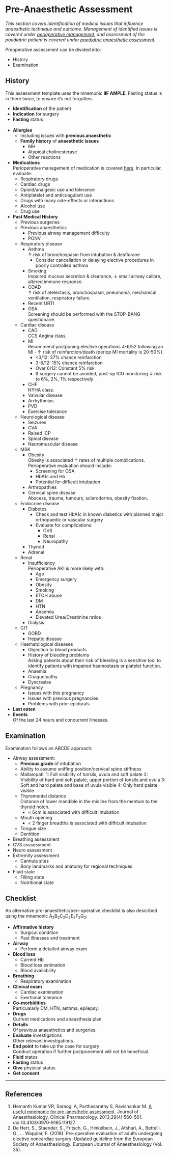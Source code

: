 # Pre-Anaesthetic Assessment


*This section covers identification of medical issues that influence anaesthetic technique and outcome. Management of identified issues is covered under [perioperative management](/anaesthesia/periop/periop-management.md), and assessment of the paediatric patient is covered under [paediatric anaesthetic assessment](/assessment/anaesthetic/paeds.md).*

Preoperative assessment can be divided into:

* History
* Examination

## History

This assessment template uses the mnemonic **IIF AMPLE**. Fasting status is in there twice, to ensure it's not forgotten.

* **Identification** of the patient
* **Indication** for surgery
* **Fasting** status\
\
* **Allergies**\
	* Including issues with **previous anaesthetic**
	* **Family history** of **anaesthetic issues**
		* MH
		* Atypical cholinesterase
		* Other reactions
* **Medications**\
Perioperative management of medication is covered [here](/anaesthesia/considerations/periop-med.md). In particular, evaluate:
	* Respiratory drugs
	* Cardiac drugs
	* Opioid/analgesic use and tolerance
	* Antiplatelet and anticoagulant use
	* Drugs with many side-effects or interactions
	* Alcohol use
	* Drug use
* **Past Medical History**
	* Previous surgeries
	* Previous anaesthetics
		* Previous airway management difficulty
		* PONV
	* Respiratory disease
		* Asthma\
		↑ risk of bronchospasm from intubation & desflurane
			* Consider cancellation or delaying elective procedures in poorly controlled asthma
		* Smoking\
		Impaired mucous secretion & clearance, ↓ small airway calibre, altered immune response.
		* COAD\
		↑ risk of atelectasis, bronchospasm, pneumonia, mechanical ventilation, respiratory failure.
		* Recent URTI
		* OSA\
		Screening should be performed with the STOP-BANG questionaire. 
	* Cardiac disease
		* CAD\
		CCS Angina class.
		* MI\
		 Recommend postponing elective operations 4-6/52 following an MI - ↑ risk of reinfarction/death (periop MI mortality is 20-50%).
		 	* <3/12: 37% chance reinfarction
		 	* 3-6/12: 15% chance reinfarction
		 	* Over 6/12: Constant 5% risk
		 	* If surgery cannot be avoided, post-op ICU monitoring ↓ risk to 6%, 2%, 1% respectively
		* CHF\
		NYHA class.
		* Valvular disease
		* Arrhythmias
		* PVD
		* Exercise tolerance
	* Neurological disease
		* Seizures
		* CVA
		* Raised ICP
		* Spinal disease
		* Neuromuscular disease
	* MSK
		* Obesity\
		Obesity is associated ↑ rates of multiple complications. Perioperative evaluation should include:
			* Screening for OSA
			* HbA1c and Hb
			* Potential for difficult intubation
		* Arthropathies
		* Cervical spine disease\
		Abscess, trauma, tumours, scleroderma, obesity fixation.
	* Endocrine disease
		* Diabetes\
			* Check and test HbA1c in known diabetics with planned major orthopaedic or vascular surgery
			* Evaluate for complications:
				* CVS
				* Renal
				* Neuropathy
		* Thyroid
		* Adrenal
	* Renal
		* Insufficiency\
		Perioperative AKI is more likely with:
			* Age
			* Emergency surgery
			* Obesity
			* Smoking
			* ETOH abuse
			* DM
			* HTN
			* Anaemia
			* Elevated Urea/Creatinine ratios
		* Dialysis
	* GIT
		* GORD
		* Hepatic disease
	* Haematological diseases
		* Objection to blood products
		* History of bleeding problems\
		Asking patients about their risk of bleeding is a sensitive tool to identify patients with impaired haemostasis or platelet function.
		* Anaemia
		* Coaguolpathy
		* Dyscrasias
	* Pregnancy
		* Issues with this pregnancy
		* Issues with previous pregnancies
		* Problems with prior epidurals
* **Last eaten**
* **Events**\
Of the last 24 hours and concurrent illnesses.


## Examination

Examination follows an ABCDE approach:

* Airway assessment:
	* **Previous grade** of intubation
	* Ability to assume sniffing position/cervical spine stiffness
	* Mallampati:
		1: Full visibility of tonsils, uvula and soft palate
		2: Visibility of hard and soft palate, upper portion of tonsils and uvula
		3: Soft and hard palate and base of uvula visible
		4: Only hard palate visible
	* Thyromental distance\
	Distance of lower mandible in the midline from the mentum to the thyroid notch.
		* < 6cm is associated with difficult intubation
	* Mouth opening
		* < 2 finger breadths is associated with difficult intubation
	* Tongue size
	* Dentition
* Breathing assessment
* CVS asssessment
* Neuro assessment
* Extremity assessment
	* Cannula sites
	* Bony landmarks and anatomy for regional techniques
* Fluid state
	* Filling state
	* Nutritional state

## Checklist

An alternative pre-anaesthetic/peri-operative checklist is also described using the mnemonic A~2~B~2~C~2~D~2~E~2~F~2~G~2~:

* **Affirmative history**
	* Surgical condition
	* Past illnesses and treatment
* **Airway**
	* Perform a detailed airway exam
* **Blood loss**
	* Current Hb
	* Blood loss estimation
	* Blood availability
* **Breathing**
	* Respiratory examination
* **Clinical exam**\
	* Cardiac examination
	* Exertional tolerance
* **Co-morbidities**\
Particualarly DM, HTN, asthma, epilepsy.
* **Drugs**\
Current medications and anaesthesia plan.
* **Details**\
Of previous anaesthetics and surgeries.
* **Evaluate** investigations\
Other relevant investigations.
* **End point** to take up the case for surgery\
Conduct operation if further postponement will not be beneficial.
* **Fluid** status
* **Fasting** status
* **Give** physical status
* **Get consent**

---

## References

1. Hemanth Kumar VR, Saraogi A, Parthasarathy S, Ravishankar M. [A useful mnemonic for pre-anesthetic assessment](https://www.ncbi.nlm.nih.gov/pmc/articles/PMC3819859/). Journal of Anaesthesiology, Clinical Pharmacology. 2013;29(4):560-561. doi:10.4103/0970-9185.119127.
2. De Hert, S., Staender, S., Fritsch, G., Hinkelbein, J., Afshari, A., Bettelli, G., … Wappler, F. (2018). Pre-operative evaluation of adults undergoing elective noncardiac surgery: Updated guideline from the European Society of Anaesthesiology. European Journal of Anaesthesiology (Vol. 35).